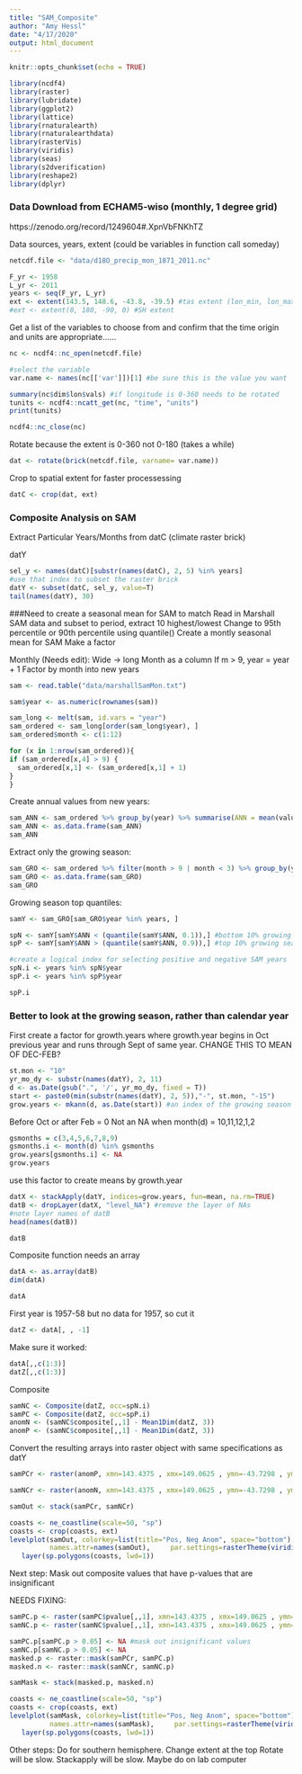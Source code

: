 ```yaml
---
title: "SAM_Composite"
author: "Amy Hessl"
date: "4/17/2020"
output: html_document
---
```


```r
knitr::opts_chunk$set(echo = TRUE)
```


```r
library(ncdf4)
library(raster)
library(lubridate)
library(ggplot2)
library(lattice)
library(rnaturalearth)
library(rnaturalearthdata)
library(rasterVis)
library(viridis)
library(seas)
library(s2dverification)
library(reshape2)
library(dplyr)
```

### Data Download from ECHAM5‐wiso (monthly, 1 degree grid)
https://zenodo.org/record/1249604#.XpnVbFNKhTZ

Data sources, years, extent (could be variables in function call someday)
```r
netcdf.file <- "data/d18O_precip_mon_1871_2011.nc"

F_yr <- 1958
L_yr <- 2011
years <- seq(F_yr, L_yr)
ext <- extent(143.5, 148.6, -43.8, -39.5) #tas extent (lon_min, lon_max, lat_min, lat_max)
#ext <- extent(0, 180, -90, 0) #SH extent
```

Get a list of the variables to choose from and confirm that the time 
origin and units are appropriate......
```r
nc <- ncdf4::nc_open(netcdf.file)

#select the variable
var.name <- names(nc[['var']])[1] #be sure this is the value you want

summary(nc$dim$lon$vals) #if longitude is 0-360 needs to be rotated
tunits <- ncdf4::ncatt_get(nc, "time", "units")
print(tunits)

ncdf4::nc_close(nc)
```

Rotate because the extent is 0-360 not 0-180 (takes a while)
```r
dat <- rotate(brick(netcdf.file, varname= var.name))
```

Crop to spatial extent for faster processessing
```r
datC <- crop(dat, ext)
```


### Composite Analysis on SAM
Extract Particular Years/Months from datC (climate raster brick)

datY
```r
sel_y <- names(datC)[substr(names(datC), 2, 5) %in% years] 
#use that index to subset the raster brick
datY <- subset(datC, sel_y, value=T)
tail(names(datY), 30) 
```

###Need to create a seasonal mean for SAM to match 
Read in Marshall SAM data and subset to period, extract 10 highest/lowest
Change to 95th percentile or 90th percentile using quantile()
Create a montly seasonal mean for SAM 
Make a factor


Monthly (Needs edit):
Wide -> long
Month as a column
If m > 9, year = year + 1
Factor by month into new years
```r
sam <- read.table("data/marshallSamMon.txt")
```

```r
sam$year <- as.numeric(rownames(sam))
```


```r
sam_long <- melt(sam, id.vars = "year")
sam_ordered <- sam_long[order(sam_long$year), ]
sam_ordered$month <- c(1:12)
```

```r
for (x in 1:nrow(sam_ordered)){
if (sam_ordered[x,4] > 9) {
  sam_ordered[x,1] <- (sam_ordered[x,1] + 1)
}
}
```

Create annual values from new years:

```r
sam_ANN <- sam_ordered %>% group_by(year) %>% summarise(ANN = mean(value))
sam_ANN <- as.data.frame(sam_ANN)
sam_ANN
```

Extract only the growing season:

```r
sam_GRO <- sam_ordered %>% filter(month > 9 | month < 3) %>% group_by(year) %>% summarise(ANN = mean(value))
sam_GRO <- as.data.frame(sam_GRO)
sam_GRO
```

Growing season top quantiles:
```r
samY <- sam_GRO[sam_GRO$year %in% years, ]

spN <- samY[samY$ANN < (quantile(samY$ANN, 0.1)),] #bottom 10% growing season SAM
spP <- samY[samY$ANN > (quantile(samY$ANN, 0.9)),] #top 10% growing season SAM

#create a logical index for selecting positive and negative SAM years
spN.i <- years %in% spN$year
spP.i <- years %in% spP$year
```

```r
spP.i
```


### Better to look at the growing season, rather than calendar year
First create a factor for growth.years where growth.year begins in Oct previous year and runs through Sept of same year. CHANGE THIS TO MEAN OF DEC-FEB? 
```r
st.mon <- "10"  
yr_mo_dy <- substr(names(datY), 2, 11)
d <- as.Date(gsub(".", '/', yr_mo_dy, fixed = T)) 
start <- paste0(min(substr(names(datY), 2, 5)),"-", st.mon, "-15")
grow.years <- mkann(d, as.Date(start)) #an index of the growing season years.  note first and last are incomplete as is last year.
```

Before Oct or after Feb = 0
Not an NA when month(d) = 10,11,12,1,2
```r
gsmonths = c(3,4,5,6,7,8,9)
gsmonths.i <- month(d) %in% gsmonths
grow.years[gsmonths.i] <- NA
grow.years
```


use this factor to create means by growth.year
```r
datX <- stackApply(datY, indices=grow.years, fun=mean, na.rm=TRUE) 
datB <- dropLayer(datX, "level_NA") #remove the layer of NAs
#note layer names of datB
head(names(datB))
```

```r
datB
```


Composite function needs an array
```r
datA <- as.array(datB)
dim(datA)
```

```r
datA
```


First year is 1957-58 but no data for 1957, so cut it
```r
datZ <- datA[, , -1]
```
Make sure it worked:
```r
datA[,,c(1:3)]
datZ[,,c(1:3)]
```


Composite
```r
samNC <- Composite(datZ, occ=spN.i)
samPC <- Composite(datZ, occ=spP.i)
anomN <- (samNC$composite[,,1] - Mean1Dim(datZ, 3))
anomP <- (samNC$composite[,,1] - Mean1Dim(datZ, 3))
```

########
Convert the resulting arrays into raster object with same specifications as datY


```r
samPCr <- raster(anomP, xmn=143.4375 , xmx=149.0625 , ymn=-43.7298 , ymx=-39.24469 , crs="+proj=longlat +datum=WGS84 +ellps=WGS84 +towgs84=0,0,0")
```

```r
samNCr <- raster(anomN, xmn=143.4375 , xmx=149.0625 , ymn=-43.7298 , ymx=-39.24469 , crs="+proj=longlat +datum=WGS84 +ellps=WGS84 +towgs84=0,0,0")
```

```r
samOut <- stack(samPCr, samNCr)
```

```r
coasts <- ne_coastline(scale=50, "sp")
coasts <- crop(coasts, ext)
levelplot(samOut, colorkey=list(title="Pos, Neg Anom", space="bottom"), margin=TRUE, 
          names.attr=names(samOut),     par.settings=rasterTheme(viridis_pal(option = "D")(255))) + 
   layer(sp.polygons(coasts, lwd=1)) 
```


Next step: Mask out composite values that have p-values that are insignificant




NEEDS FIXING:

```r
samPC.p <- raster(samPC$pvalue[,,1], xmn=143.4375 , xmx=149.0625 , ymn=-43.7298 , ymx=-39.24469 , crs="+proj=longlat +datum=WGS84 +ellps=WGS84 +towgs84=0,0,0")
samNC.p <- raster(samNC$pvalue[,,1], xmn=143.4375 , xmx=149.0625 , ymn=-43.7298 , ymx=-39.24469 , crs="+proj=longlat +datum=WGS84 +ellps=WGS84 +towgs84=0,0,0")
```


```r
samPC.p[samPC.p > 0.05] <- NA #mask out insignificant values
samNC.p[samNC.p > 0.05] <- NA
masked.p <- raster::mask(samPCr, samPC.p)
masked.n <- raster::mask(samNCr, samNC.p)
```


```r
samMask <- stack(masked.p, masked.n)
```

```r
coasts <- ne_coastline(scale=50, "sp")
coasts <- crop(coasts, ext)
levelplot(samMask, colorkey=list(title="Pos, Neg Anom", space="bottom"), margin=TRUE, 
          names.attr=names(samMask),     par.settings=rasterTheme(viridis_pal(option = "D")(255))) + 
   layer(sp.polygons(coasts, lwd=1)) 
```


Other steps: 
Do for southern hemisphere. Change extent at the top
Rotate will be slow. Stackapply will be slow. Maybe do on lab computer


